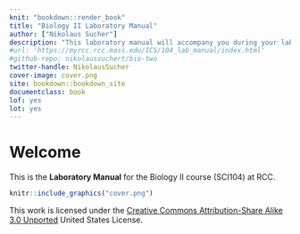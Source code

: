 ```yaml
---
knit: "bookdown::render_book"
title: "Biology II Laboratory Manual"
author: ["Nikolaus Sucher"]
description: "This laboratory manual will accompany you during your laboratory for Biology II."
#url: 'https://myrcc.rcc.mass.edu/ICS/104_lab_manual/index.html'
#github-repo: nikolaussuchert/bio-two
twitter-handle: NikolausSucher
cover-image: cover.png
site: bookdown::bookdown_site
documentclass: book
lof: yes
lot: yes
---
```


# Welcome {-}

This is the __Laboratory Manual__ for the Biology II course (SCI104) at RCC.



```r
knitr::include_graphics("cover.png")
```


This work is licensed under the [Creative Commons Attribution-Share Alike 3.0 Unported](https://creativecommons.org/licenses/by-sa/3.0/deed.en) United States License.
